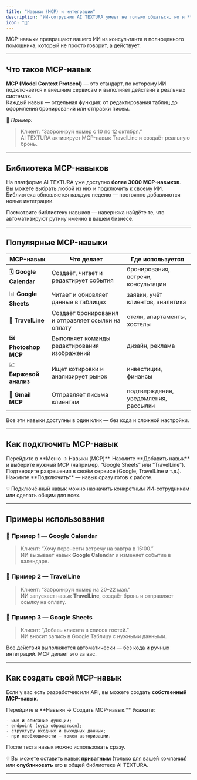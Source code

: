 ```yaml
---
title: "Навыки (MCP) и интеграции"
description: "ИИ-сотрудник AI TEXTURA умеет не только общаться, но и **выполнять реальные действия** — создавать бронирования, работать с календарями, читать и редактировать документы, обращаться к CRM или таблицам.   Все эти возможности реализуются через систему **MCP (Model Context Protocol)** — универсальный протокол подключаемых навыков."
icon: "🧠"
---
```


<Callout type="tip">
  MCP-навыки превращают вашего ИИ из консультанта в полноценного помощника, который не просто говорит, а действует.
</Callout>

---

## Что такое MCP-навык

**MCP (Model Context Protocol)** — это стандарт, по которому ИИ подключается к внешним сервисам и выполняет действия в реальных системах.\
Каждый навык — отдельная функция: от редактирования таблиц до оформления бронирований или отправки писем.

📍 _Пример:_

> Клиент: “Забронируй номер с 10 по 12 октября.”\
> AI TEXTURA активирует MCP-навык TravelLine и создаёт реальную бронь.

---

## Библиотека MCP-навыков

На платформе AI TEXTURA уже доступно **более 3000 MCP-навыков**.\
Вы можете выбрать любой из них и подключить к своему ИИ.\
Библиотека обновляется каждую неделю — постоянно добавляются новые интеграции.

<Callout type="tip">
  Посмотрите библиотеку навыков — наверняка найдёте те, что автоматизируют рутину именно в вашем бизнесе.
</Callout>

---

## Популярные MCP-навыки

| MCP-навык               | Что делает                                         | Где используется                     |
| ----------------------- | -------------------------------------------------- | ------------------------------------ |
| 🗓️ **Google Calendar** | Создаёт, читает и редактирует события              | бронирования, встречи, консультации  |
| 📊 **Google Sheets**    | Читает и обновляет данные в таблицах               | заявки, учёт клиентов, аналитика     |
| 🏨 **TravelLine**       | Создаёт бронирования и отправляет ссылки на оплату | отели, апартаменты, хостелы          |
| 🖼️ **Photoshop MCP**   | Выполняет команды редактирования изображений       | дизайн, реклама                      |
| 💹 **Биржевой анализ**  | Ищет котировки и анализирует рынок                 | инвестиции, финансы                  |
| 📨 **Gmail MCP**        | Отправляет письма клиентам                         | подтверждения, уведомления, рассылки |

<Callout type="tip">
  Все эти навыки доступны в один клик — без кода и сложной настройки.
</Callout>

---

## Как подключить MCP-навык

<Steps>
  <Step title="Откройте меню Навыков">
    Перейдите в **Меню → Навыки (MCP)**.
  </Step>
  <Step title="Добавьте новый навык">
    Нажмите **Добавить навык** и выберите нужный MCP (например, “Google Sheets” или “TravelLine”).
  </Step>
  <Step title="Авторизуйтесь">
    Подтвердите разрешения в своём сервисе (Google, TravelLine и т.д.).
  </Step>
  <Step title="Активируйте">
    Нажмите **Подключить** — навык сразу готов к работе.
  </Step>
</Steps>

💡 Подключённый навык можно назначить конкретным ИИ-сотрудникам или сделать общим для всех.

---

## Примеры использования

### 💬 Пример 1 — Google Calendar

> Клиент: “Хочу перенести встречу на завтра в 15:00.”\
> ИИ вызывает навык **Google Calendar** и изменяет событие в календаре.

### 💬 Пример 2 — TravelLine

> Клиент: “Забронируй номер на 20–22 мая.”\
> ИИ запускает навык **TravelLine**, создаёт бронь и отправляет ссылку на оплату.

### 💬 Пример 3 — Google Sheets

> Клиент: “Добавь клиента в список гостей.”\
> ИИ вносит запись в Google Таблицу с нужными данными.

<Callout type="tip">
  Все действия выполняются автоматически — без кода и ручных интеграций. MCP делает это за вас.
</Callout>

---

## Как создать свой MCP-навык

Если у вас есть разработчик или API, вы можете создать **собственный MCP-навык**.

<Steps>
  <Step title="Создайте новый навык">
    Перейдите в **Навыки → Создать MCP-навык.**
  </Step>
  <Step title="Заполните параметры">
    Укажите:

    - имя и описание функции;
    - endpoint (куда обращаться);
    - структуру входных и выходных данных;
    - при необходимости — токен авторизации.
  </Step>
  <Step title="Сохраните и протестируйте">
    После теста навык можно использовать сразу.
  </Step>
</Steps>

💡 Вы можете оставить навык **приватным** (только для вашей компании)\
или **опубликовать** его в общей библиотеке AI TEXTURA.

---